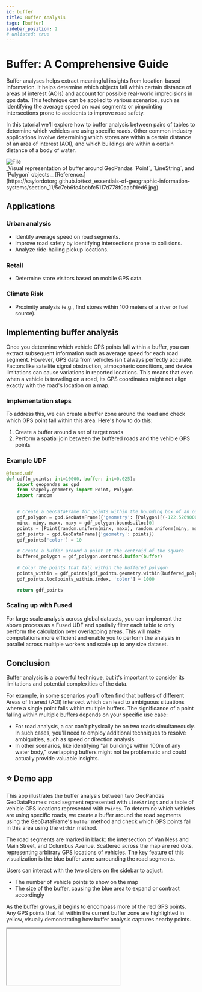 ```yaml
---
id: buffer
title: Buffer Analysis
tags: [buffer]
sidebar_position: 2
# unlisted: true
---
```


# Buffer: A Comprehensive Guide

Buffer analyses helps extract meaningful insights from location-based information. It helps determine which objects fall within certain distance of areas of interest (AOIs) and account for possible real-world imprecisions in gps data. This technique can be applied to various scenarios, such as identifying the average speed on road segments or pinpointing intersections prone to accidents to improve road safety.

In this tutorial we'll explore how to buffer analysis between pairs of tables to determine which vehicles are using specific roads. Other common industry applications involve determining which stores are within a certain distance of an area of interest (AOI), and which buildings are within a certain distance of a body of water.

<div style={{textAlign: 'center'}}>
<img src="https://saylordotorg.github.io/text_essentials-of-geographic-information-systems/section_11/5c7eb6fc4bcbfc5117d778f0aabfded6.jpg" alt="File" style={{width: 1200}} />
</div>
_Visual representation of buffer around GeoPandas `Point`, `LineString`, and `Polygon` objects._ [Reference.](https://saylordotorg.github.io/text_essentials-of-geographic-information-systems/section_11/5c7eb6fc4bcbfc5117d778f0aabfded6.jpg)


## Applications

### Urban analysis

- Identify average speed on road segments.
- Improve road safety by identifying intersections prone to collisions.
- Analyze ride-hailing pickup locations.

### Retail

- Determine store visitors based on mobile GPS data.

### Climate Risk 

- Proximity analysis (e.g., find stores within 100 meters of a river or fuel source).

## Implementing buffer analysis

Once you determine which vehicle GPS points fall within a buffer, you can extract subsequent information such as average speed for each road segment. However, GPS data from vehicles isn't always perfectly accurate. Factors like satellite signal obstruction, atmospheric conditions, and device limitations can cause variations in reported locations. This means that even when a vehicle is traveling on a road, its GPS coordinates might not align exactly with the road's location on a map.


### Implementation steps

To address this, we can create a buffer zone around the road and check which GPS point fall within this area. Here's how to do this:

1. Create a buffer around a set of target roads
2. Perform a spatial join between the buffered roads and the vehible GPS points

### Example UDF

```python
@fused.udf
def udf(n_points: int=10000, buffer: int=0.025):
    import geopandas as gpd
    from shapely.geometry import Point, Polygon
    import random


    # Create a GeoDataFrame for points within the bounding box of an outer square
    gdf_polygon = gpd.GeoDataFrame({'geometry': [Polygon([(-122.52690000000051, 37.70313158980733),(-122.52690000000051, 37.816395657523195),(-122.34604834372873, 37.816134829424335),(-122.34656848822227, 37.70339041384273)])]})
    minx, miny, maxx, maxy = gdf_polygon.bounds.iloc[0]
    points = [Point(random.uniform(minx, maxx), random.uniform(miny, maxy)) for _ in range(n_points)]
    gdf_points = gpd.GeoDataFrame({'geometry': points})
    gdf_points['color'] = 10
    
    # Create a buffer around a point at the centroid of the square
    buffered_polygon = gdf_polygon.centroid.buffer(buffer)
    
    # Color the points that fall within the buffered polygon
    points_within = gdf_points[gdf_points.geometry.within(buffered_polygon.unary_union)]
    gdf_points.loc[points_within.index, 'color'] = 1000

    return gdf_points
```


### Scaling up with Fused

For large scale analysis across global datasets, you can implement the above process as a Fused UDF and spatially filter each table to only perform the calculation over overlapping areas. This will make computations more efficient and enable you to perform the analysis in parallel across multiple workers and scale up to any size dataset. 

## Conclusion

Buffer analysis is a powerful technique, but it's important to consider its limitations and potential complexities of the data. 

For example, in some scenarios you'll often find that buffers of different Areas of Interest (AOI) intersect which can lead to ambiguous situations where a single point falls within multiple buffers. The significance of a point falling within multiple buffers depends on your specific use case:
- For road analysis, a car can't physically be on two roads simultaneously. In such cases, you'll need to employ additional techniques to resolve ambiguities, such as speed or direction analysis.
- In other scenarios, like identifying "all buildings within 100m of any water body," overlapping buffers might not be problematic and could actually provide valuable insights.


## ⭐ Demo app

This app illustrates the buffer analysis between two GeoPandas GeoDataFrames: road segment represented with `LineStrings` and a table of vehicle GPS locations represented with `Points`. To determine which vehicles are using specific roads, we create a buffer around the road segments using the GeoDataFrame's `buffer` method and check which GPS points fall in this area using the `within` method.

The road segments are marked in black: the intersection of Van Ness and Main Street, and Columbus Avenue. Scattered across the map are red dots, representing arbitrary GPS locations of vehicles. The key feature of this visualization is the blue buffer zone surrounding the road segments. 

Users can interact with the two sliders on the sidebar to adjust:
- The number of vehicle points to show on the map
- The size of the buffer, causing the blue area to expand or contract accordingly

As the buffer grows, it begins to encompass more of the red GPS points. Any GPS points that fall within the current buffer zone are highlighted in yellow, visually demonstrating how buffer analysis captures nearby points. 


<Iframe code={BUFFER_CODE} />
